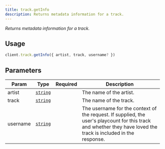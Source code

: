 ```yaml
---
title: track.getInfo
description: Returns metadata information for a track.
---
```



_Returns metadata information for a track._

## Usage
```ts
client.track.getInfo({ artist, track, username? })
```

## Parameters
| Param | Type | Required | Description |
| --- | --- | --- | --- |
| artist | [`string`][string] | <Icon name="approve-check" label="Yes" color="limegreen" size="1.5rem" /> | The name of the artist. |
| track | [`string`][string] | <Icon name="approve-check" label="Yes" color="limegreen" size="1.5rem" /> | The name of the track. |
| username | [`string`][string] | <Icon name="close" label="No" color="red" size="1.5rem" /> | The username for the context of the request. If supplied, the user's playcount for this track and whether they have loved the track is included in the response. |

[string]: https://developer.mozilla.org/en-US/docs/Web/JavaScript/Reference/Global_Objects/String
[number]: https://developer.mozilla.org/en-US/docs/Web/JavaScript/Reference/Global_Objects/Number